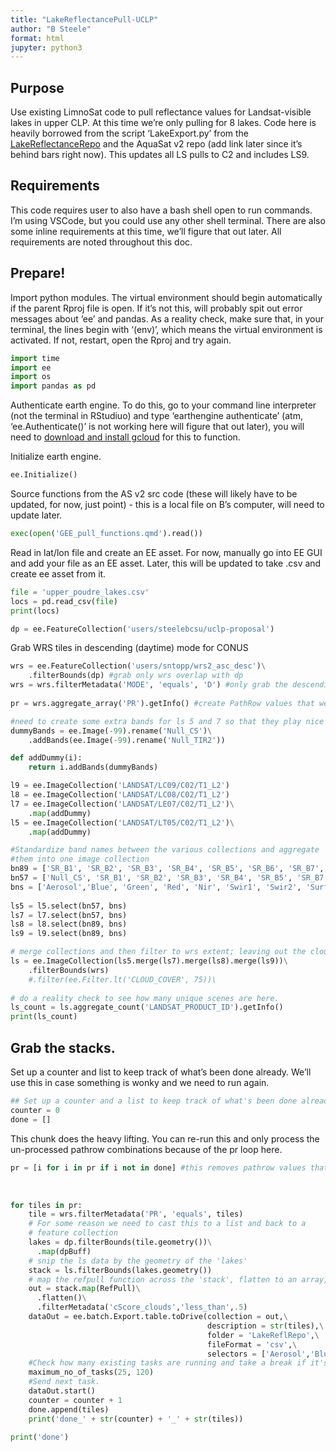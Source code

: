 ```yaml
---
title: "LakeReflectancePull-UCLP"
author: "B Steele"
format: html
jupyter: python3
---
```


## Purpose

Use existing LimnoSat code to pull reflectance values for Landsat-visible lakes in upper CLP. At this time we're only pulling for 8 lakes. Code here is heavily borrowed from the script 'LakeExport.py' from the [LakeReflectanceRepo](https://github.com/GlobalHydrologyLab/LakeReflectanceRepo) and the AquaSat v2 repo (add link later since it's behind bars right now). This updates all LS pulls to C2 and includes LS9.

## Requirements

This code requires user to also have a bash shell open to run commands. I'm using VSCode, but you could use any other shell terminal. There are also some inline requirements at this time, we'll figure that out later. All requirements are noted throughout this doc.

## Prepare!

Import python modules. The virtual environment should begin automatically if the parent Rproj file is open. If it's not this, will probably spit out error messages about 'ee' and pandas. As a reality check, make sure that, in your terminal, the lines begin with '(env)', which means the virtual environment is activated. If not, restart, open the Rproj and try again.

```python
import time
import ee
import os
import pandas as pd
```

Authenticate earth engine. To do this, go to your command line interpreter (not the terminal in RStudiuo) and type 'earthengine authenticate' (atm, 'ee.Authenticate()' is not working here will figure that out later), you will need to [download and install gcloud](https://cloud.google.com/sdk/docs/install) for this to function.

Initialize earth engine.

```python
ee.Initialize()
```

Source functions from the AS v2 src code (these will likely have to be updated, for now, just point) - this is a local file on B's computer, will need to update later.

```python
exec(open('GEE_pull_functions.qmd').read())

```

Read in lat/lon file and create an EE asset. For now, manually go into EE GUI and add your file as an EE asset. Later, this will be updated to take .csv and create ee asset from it.

```python
file = 'upper_poudre_lakes.csv'
locs = pd.read_csv(file)
print(locs)
```

```python
dp = ee.FeatureCollection('users/steelebcsu/uclp-proposal')
```

Grab WRS tiles in descending (daytime) mode for CONUS

```python
wrs = ee.FeatureCollection('users/sntopp/wrs2_asc_desc')\
    .filterBounds(dp) #grab only wrs overlap with dp
wrs = wrs.filterMetadata('MODE', 'equals', 'D') #only grab the descending path
    
pr = wrs.aggregate_array('PR').getInfo() #create PathRow values that we're interested in
```

```python
#need to create some extra bands for ls 5 and 7 so that they play nice with ls8/9
dummyBands = ee.Image(-99).rename('Null_CS')\
    .addBands(ee.Image(-99).rename('Null_TIR2'))

def addDummy(i):
    return i.addBands(dummyBands)

l9 = ee.ImageCollection('LANDSAT/LC09/C02/T1_L2')
l8 = ee.ImageCollection('LANDSAT/LC08/C02/T1_L2')
l7 = ee.ImageCollection('LANDSAT/LE07/C02/T1_L2')\
    .map(addDummy)
l5 = ee.ImageCollection('LANDSAT/LT05/C02/T1_L2')\
    .map(addDummy)

#Standardize band names between the various collections and aggregate 
#them into one image collection
bn89 = ['SR_B1', 'SR_B2', 'SR_B3', 'SR_B4', 'SR_B5', 'SR_B6', 'SR_B7', 'ST_B10', 'QA_PIXEL']
bn57 = ['Null_CS', 'SR_B1', 'SR_B2', 'SR_B3', 'SR_B4', 'SR_B5', 'SR_B7', 'ST_B6', 'QA_PIXEL']
bns = ['Aerosol','Blue', 'Green', 'Red', 'Nir', 'Swir1', 'Swir2', 'SurfTemp','pixel_qa']
  
ls5 = l5.select(bn57, bns)
ls7 = l7.select(bn57, bns)
ls8 = l8.select(bn89, bns)
ls9 = l9.select(bn89, bns)

# merge collections and then filter to wrs extent; leaving out the cloud cover filter, as that's scene-level metadata and propbably unnecessary since we'll use the bitQA to filter pixels
ls = ee.ImageCollection(ls5.merge(ls7).merge(ls8).merge(ls9))\
    .filterBounds(wrs)  
    #.filter(ee.Filter.lt('CLOUD_COVER', 75))\
    
# do a reality check to see how many unique scenes are here.    
ls_count = ls.aggregate_count('LANDSAT_PRODUCT_ID').getInfo()
print(ls_count)
```

## Grab the stacks.

Set up a counter and list to keep track of what's been done already. We'll use this in case something is wonky and we need to run again.

```python
## Set up a counter and a list to keep track of what's been done already
counter = 0
done = []    
```

This chunk does the heavy lifting. You can re-run this and only process the un-processed pathrow combinations because of the pr loop here.

```python
pr = [i for i in pr if i not in done] #this removes pathrow values that have already been processed
```

\

```python
for tiles in pr:
    tile = wrs.filterMetadata('PR', 'equals', tiles)
    # For some reason we need to cast this to a list and back to a
    # feature collection
    lakes = dp.filterBounds(tile.geometry())\
      .map(dpBuff)
    # snip the ls data by the geometry of the 'lakes'    
    stack = ls.filterBounds(lakes.geometry())
    # map the refpull function across the 'stack', flatten to an array, filter to remove scenes with clouds less than 50%.
    out = stack.map(RefPull)\
      .flatten()\
      .filterMetadata('cScore_clouds','less_than',.5)
    dataOut = ee.batch.Export.table.toDrive(collection = out,\
                                            description = str(tiles),\
                                            folder = 'LakeReflRepo',\
                                            fileFormat = 'csv',\
                                            selectors = ['Aerosol','Blue', 'Green', 'Red', 'Nir', 'Swir1', 'Swir2', 'SurfTemp','pixel_qa', 'hillShadow', 'sd_NirSD','cScore_clouds','pCount_dswe3','pCount_dswe1','system:index','permanent','distance'])
    #Check how many existing tasks are running and take a break if it's >25  
    maximum_no_of_tasks(25, 120)
    #Send next task.
    dataOut.start()
    counter = counter + 1
    done.append(tiles)
    print('done_' + str(counter) + '_' + str(tiles))
    
print('done')
```
